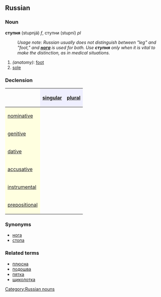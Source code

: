 ==Russian==
[[Category:Russian nouns]]
===Noun===
'''ступня''' (stupnjá) ''f'', ступни (stupní) ''pl''
:''Usage note: Russian usually does not distinguish between "leg" and "foot," and '''[[нога]]''' is used for both. Use '''ступня''' only when it is vital to make the distinction, as in medical situations.''

#''(anatomy)'': [[foot]]
# [[sole]]

===Declension===
{| border="1" cellpadding="4" cellspacing="0"
!
! style="background-color: #EFEFFF" align="center"|[[singular]]
! style="background-color: #EFEFFF" align="center"|[[plural]]
|-
! style="background-color: #FFFFE0" align="left"|[[nominative case|nominative]]
| align="center"|{{RUchar|ступня́}}
| align="center"|{{RUchar|ступни́}}
|-
! style="background-color: #FFFFE0" align="left"|[[genitive case|genitive]]
| align="center"|{{RUchar|ступни́}}
| align="center"|{{RUchar|ступне́й}}
|-
! style="background-color: #FFFFE0" align="left"|[[dative case|dative]]
| align="center"|{{RUchar|ступне́}}
| align="center"|{{RUchar|ступня́м}}
|-
! style="background-color: #FFFFE0" align="left"|[[accusative case|accusative]]
| align="center"|{{RUchar|ступню́}}
| align="center"|{{RUchar|ступни́}}
|-
! style="background-color: #FFFFE0" align="left"|[[instrumental case|instrumental]]
| align="center"|{{RUchar|ступне́й, ступне́ю}}
| align="center"|{{RUchar|ступня́ми}}
|-
! style="background-color: #FFFFE0" align="left"|[[prepositional case|prepositional]]
| align="center"|{{RUchar|о ступне́}}
| align="center"|{{RUchar|о ступня́х}}
|}

===Synonyms===
*[[нога]]
*[[стопа]]

===Related terms===
*[[плюсна]]
*[[подошва]]
*[[пятка]]
*[[щиколотка]]